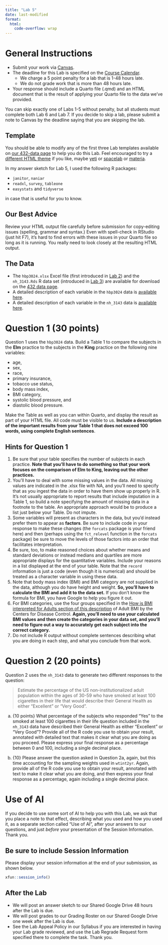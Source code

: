 ```yaml
---
title: "Lab 5"
date: last-modified
format: 
  html:
    code-overflow: wrap
---
```


# General Instructions

- Submit your work via [Canvas](https://canvas.case.edu/). 
- The deadline for this Lab is specified on the [Course Calendar](calendar.qmd).
  - We charge a 5 point penalty for a lab that is 1-48 hours late.
  - We do not grade work that is more than 48 hours late.
- Your response should include a Quarto file (.qmd) and an HTML document that is the result of applying your Quarto file to the data we've provided.

:::{.callout-important}

You can skip exactly one of Labs 1-5 without penalty, but all students must complete both Lab 6 and Lab 7. If you decide to skip a lab, please submit a note to Canvas by the deadline saying that you are skipping the lab.

:::

## Template

You should be able to modify any of the first three Lab templates available on [our 432-data page](https://github.com/THOMASELOVE/432-data) to help you do this Lab. Feel encouraged to try a [different HTML theme](https://quarto.org/docs/output-formats/html-themes.html) if you like, maybe [yeti](https://bootswatch.com/yeti/) or [spacelab](https://bootswatch.com/spacelab/) or [materia](https://bootswatch.com/materia/). 

:::{.callout-tip}

In my answer sketch for Lab 5, I used the following R packages:

- `janitor`, `naniar`
- `readxl`, `survey`, `tableone`
- `easystats` and `tidyverse`

in case that is useful for you to know.

:::

## Our Best Advice

Review your HTML output file carefully before submission for copy-editing issues (spelling, grammar and syntax.) Even with spell-check in RStudio (just hit F7), it's hard to find errors with these issues in your Quarto file so long as it is running. You really need to look closely at the resulting HTML output.

## The Data

- The `hbp3024.xlsx` Excel file (first introduced in [Lab 2](lab2.qmd)) and the `nh_3143.Rds` R data set (introduced in [Lab 3](lab3.qmd)) are available for download on the [432 data page](https://github.com/THOMASELOVE/432-data).
- A detailed description of each variable in the `hbp3024` data is [available here](hbp_codebook.qmd).
- A detailed description of each variable in the `nh_3143` data is [available here](nhanes_codebook.qmd).

# Question 1 (30 points)

Question 1 uses the `hbp3024` data. Build a Table 1 to compare the subjects in the **Elm** practice to the subjects in the **King** practice on the following nine variables: 

- age, 
- sex,
- race, 
- primary insurance, 
- tobacco use status, 
- body mass index, 
- BMI category, 
- systolic blood pressure, and
- diastolic blood pressure. 

Make the Table as well as you can within Quarto, and display the result as part of your HTML file. All code must be visible to us. **Include a description of the important results from your Table 1 that does not exceed 100 words, using complete English sentences**.

## Hints for Question 1

1. Be sure that your table specifies the number of subjects in each practice. **Note that you'll have to do something so that your work focuses on the comparison of Elm to King, leaving out the other practices.**
2. You'll have to deal with some missing values in the data. All missing values are indicated in the .xlsx file with NA, and you'll need to specify that as you ingest the data in order to have them show up properly in R. It's not usually appropriate to report results that include imputation in a Table 1, so build a note specifying the amount of missing data in a footnote to the table. An appropriate approach would be to produce a list just below your Table. Do not impute.
3. Some variables will present as characters in the data, but you'd instead prefer them to appear as **factors**. Be sure to include code in your response to make these changes (the `forcats` package is your friend here) and then (perhaps using the `fct_relevel` function in the `forcats` package) be sure to move the levels of those factors into an order that facilitates interpretation.
4. Be sure, too, to make reasoned choices about whether means and standard deviations or instead medians and quartiles are more appropriate displays for the quantitative variables. Include your reasons in a list displayed at the end of your table. Note that the `record` information is just a code (even though it is numerical) and should be treated as a character variable in using these data.
5. Note that body mass index (BMI) and BMI category are not supplied in the data, although you do have height and weight. **So, you'll have to calculate the BMI and add it to the data set.** If you don't know the formula for BMI, you have Google to help you figure it out.
6. For BMI categories, use the four groups specified in the [How is BMI interpreted for Adults section of this description](https://www.cdc.gov/healthyweight/assessing/bmi/adult_bmi/index.html) of Adult BMI by the Centers for Disease Control. **Again, you'll need to use your calculated BMI values and then create the categories in your data set, and you'll need to figure out a way to accurately get each subject into the correct category.**
7. Do not include R output without complete sentences describing what you are doing in each step, and what you conclude from that work.

# Question 2 (20 points)

Question 2 uses the `nh_3143` data to generate two different responses to the question:

> Estimate the percentage of the US non-institutionalized adult population within the ages of 30-59 who have smoked at least 100 cigarettes in their life that would describe their General Health as either "Excellent" or "Very Good".

a. {10 points} What percentage of the subjects who responded "Yes" to the smoked at least 100 cigarettes in their life question included in the `nh_3143` data have described their General Health as either "Excellent" or "Very Good"? Provide all of the R code you use to obtain your result, annotated with detailed text that makes it clear what you are doing as you proceed. Please express your final response as a percentage between 0 and 100, including a single decimal place. 

b. {10} Please answer the question asked in Question 2a, again, but this time accounting for the sampling weights used in `wtint2yr`. Again, provide all of the R code you use to obtain your result, annotated with text to make it clear what you are doing, and then express your final response as a percentage, again including a single decimal place.

# Use of AI

If you decide to use some sort of AI to help you with this Lab, we ask that you place a note to that effect, describing what you used and how you used it, as a separate section called "Use of AI", after your answers to our questions, and just *before* your presentation of the Session Information. Thank you.

## Be sure to include Session Information

Please display your session information at the end of your submission, as shown below.

```r
xfun::session_info()
```

## After the Lab

- We will post an answer sketch to our Shared Google Drive 48 hours after the Lab is due.
- We will post grades to our Grading Roster on our Shared Google Drive one week after the Lab is due.
- See the Lab Appeal Policy in our Syllabus if you are interested in having your Lab grade reviewed, and use the Lab Regrade Request form specified there to complete the task. Thank you.